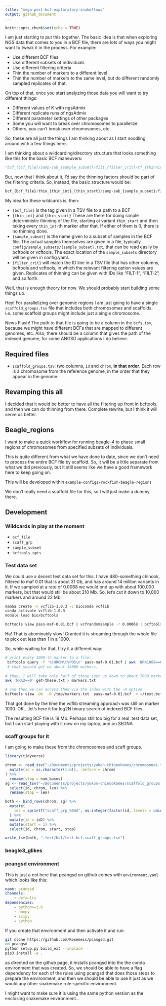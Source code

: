 ```yaml
---
title: "mega-post-bcf-exploratory-snakeflows"
output: github_document
---
```


```r
knitr::opts_chunk$set(echo = TRUE)
```

I am just starting to put this together.  The basic idea is that when exploring
NGS data that comes to you in a BCF file, there are lots of ways you might want to
tweak it in the process.  For example:

- Use different BCF files
- Use different subsets of individuals
- Use different filtering criteria
- Thin the number of markers to a different level
- Thin the number of markers to the same level, but do
   different randomly sampled replicates of that.

On top of that, once you start analyzing those data you will want to try different
things:

- Different values of K with ngsAdmix
- Different replicate runs of ngsAdmix
- Different parameter settings of other packages
- Some you will want to break over chromosomes to parallelize
- Others, you can't break over chromosomes, etc.

So, these are all just the things I am thinking about as I start noodling around with
a few things here.  

I am thinking about a wildcarding/directory structure that looks something like this
for the basic BCF maneuvers:
```python
"bcf_{bcf_file}/samp-sub_{sample_subset}/filt_{filter_crit}/tf_{thinning_factor}/tf-seed_{thin_factor_seed}/"
```

But, now that I think about it, I'd say the thinning factors should be part of the
filtering criteria.  So, instead, the basic structure would be:
```python
bcf_{bcf_file}/thin_{thin_int}_{thin_start}/samp-sub_{sample_subset}/filt_{filter_crit}/
```

My idea for these wildcards is, then:

* `{bcf_file}` is the tag given in a TSV file to a path to a BCF
* `{thin_int}` and `{thin_start}`  These are there for doing simple deterministic
thinning of the file, starting at variant `thin_start` and then taking every
`thin_int`-th marker after that.  If either of them is 0, there is no thinning done.
* `{sample_subset}` is the name given to a subset of samples in the BCF file.  The actual
samples themselves are given in a file, typically 
`config/sample_subsets/{sample_subset}.txt`, that can be read easily by bcftools
or vcftools.  The exact location of the `sample_subsets` directory will be given 
in config.yaml.
* `{filter_crit}` will match the ID line in a TSV file that has other columns,
bcftools and vcftools, in which the relevant filtering option values are given.
Replicates of thinning can be given with IDs like "FILT-1", "FILT-2", and so forth.

Well, that is enough theory for now.  We should probably start building some things
up.

Hey! For parallelizing over genomic regions I am just going to have a single
`scaffold_groups.tsv` file that includes both chromosomes and scaffolds.  i.e. some
scaffold groups might include just a single chromosome.

News Flash!  The path to that file is going to be a column in the `bcfs.tsv`, because
we might have different BCFs that are mapped to different genomes, etc.  Also, there 
should be a column that gives the path of the indexed genome, for some ANGSD applications
I do believe.

## Required files

* `scaffold_groups.tsv`: two columns, `id` and `chrom`, **in that order**.
Each row is a chromosome from the reference genome, in the order that
they appear in the genome.  

## Revamping this all

I decided that it would be better to have all the filtering up front
in bcftools, and then we can do thinning from there.  Complete rewrite, but
I think it will serve us better.


## Beagle_regions

I want to make a quick workflow for running beagle-4 to phase small
regions of chromosomes from specified subsets of individuals.

This is quite different from what we have done to date, since
we don't need to process the entire BCF file by scaffold. So, 
it will be a little separate from what we did previously, but
it still seems like we have a good framework here to keep going on.

This will be developed within `example-configs/rockfish-beagle-regions`

We don't really need a scaffold file for this, so I will just make a dummy
there.




## Development

### Wildcards in play at the moment

* `bcf_file`
* `scaff_grp`
* `sample_subset`
* `bcftools_opts`



### Test data set

We could use a decent test data set for this. I have 480-something chinook, filtered
to maf 0.01 that is about 31 Gb, and has around 14 million variants in it. If we sampled
at a rate of 0.0068 we would end up with about 100,000 markers, but that would still
be about 210 Mb.  So, let's cut it down to 10,000 markers and around 22 Mb.

```sh
mamba create -n vcflib-1.0.3 -c bioconda vcflib
conda activate vcflib-1.0.3
module load bio/bcftools

bcftools view pass-maf-0.01.bcf | vcfrandomsample -r 0.00068 | bcftools view -Ob > /tmp/test.bcf

```
Ha!  That is abominably slow!  Granted it is streaming through the whole file to pick out
less than 1 in a 1000.  

So, while waiting for that, I try it a different way:
```sh
# print every 1000-th marker to a file:
 bcftools query -f '%CHROM\t%POS\n' pass-maf-0.01.bcf | awk 'NR%1000==0' > /tmp/get-these.txt
 # that should get us about 14000 markers.
 
# then, I will take only half of those (get us down to about 7000 markers)
awk 'NR%2==0' get-these.txt > markers.txt

# and then we can access them via the index with the -R option
bcftools view -Ob  -R /tmp/markers.txt  pass-maf-0.01.bcf  > ~/test.bcf
```
That got done by the time the vcflib streaming approach was still on marker
1000.  OK...,let's here it for log2N binary search of indexed BCF files.

The resulting BCF file is 19 Mb. Perhaps still too big for a real .test data set, but I can
start playing with it now on my laptop, and on SEDNA.

### scaff groups for it

I am going to make these from the chromosomes and scaff groups.
```r
library(tidyverse)
```
```r
chrom <- read_tsv("~/Documents/projects/yukon-chinookomes/chromosomes.tsv") %>%
  mutate(id = as.character(1:n(), .before = chrom)
) %>%
  rename(stop = num_bases)
sg <- read_tsv("~/Documents/projects/yukon-chinookomes/scaffold_groups.tsv") %>%
  select(id, chrom, len) %>%
  rename(stop = len)

both <- bind_rows(chrom, sg) %>%
  mutate(
    id2 = sprintf("scaff_grp_%04d", as.integer(factor(id, levels = unique(id))))
  ) %>%
  mutate(id = id2) %>%
  mutate(start = 1) %>%
  select(id, chrom, start, stop)

write_tsv(both, ".test/bcf/test.bcf.scaff_groups.tsv")
```

### beagle3_glikes


### pcangsd environment

This is just a not here that pcangsd on github comes with 
`environment.yaml` which looks like this:
```yaml
name: pcangsd
channels:
    - defaults
dependencies:
    - python>=3.6
    - numpy
    - scipy
    - cython
```
If you create that environment and then activate it and run:
```sh
git clone https://github.com/Rosemeis/pcangsd.git
cd pcangsd
python setup.py build_ext --inplace
pip3 install -e .
```
as directed on the github page, it installs pcangsd into the
the conda environment that was created.  So, we should be able
to have a flag dependency for each of the rules using pcangsd
that does those steps to prepare the environment, and then we
should be able to use it just as we would any other snakemake
rule-specific environment.

I might want to make sure it is using the same python version as
the enclosing snakemake environment...


